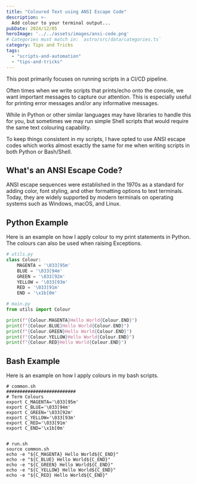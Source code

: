 ```yaml
---
title: "Coloured Text using ANSI Escape Code"
description: >-
  Add colour to your terminal output...
pubDate: 2024/12/05
heroImage: '../../assets/images/ansi-code.png'
# Categories must match in: `astro/src/data/categories.ts`
category: Tips and Tricks
tags:
  - "scripts-and-automation"
  - "tips-and-tricks"
---
```


This post primarily focuses on running scripts in a CI/CD pipeline.

Often times when we write scripts that prints/echo onto the console, we want important messages to capture our attention. This is especially useful for printing error messages and/or any informative messages.

While in Python or other similar languages may have libraries to handle this for you, but sometimes we may run simple Shell scripts that would require the same text colouring capability.

To keep things consistent in my scripts, I have opted to use ANSI escape codes which works almost exactly the same for me when writing scripts in both Python or Bash/Shell.

## What's an ANSI Escape Code?

ANSI escape sequences were established in the 1970s as a standard for adding color, font styling, and other formatting options to text terminals. Today, they are widely supported by modern terminals on operating systems such as Windows, macOS, and Linux.

## Python Example

Here is an example on how I apply colour to my print statements in Python. The colours can also be used when raising Exceptions.

```python
# utils.py
class Colour:
    MAGENTA = '\033[95m'
    BLUE = '\033[94m'
    GREEN = '\033[92m'
    YELLOW = '\033[93m'
    RED = '\033[91m'
    END = '\x1b[0m'

# main.py
from utils import Colour

print(f"{Colour.MAGENTA}Hello World{Colour.END}")
print(f"{Colour.BLUE}Hello World{Colour.END}")
print(f"{Colour.GREEN}Hello World{Colour.END}")
print(f"{Colour.YELLOW}Hello World{Colour.END}")
print(f"{Colour.RED}Hello World{Colour.END}")
```

## Bash Example

Here is an example on how I apply colours in my bash scripts.

```shell
# common.sh
##########################
# Term Colours
export C_MAGENTA='\033[95m'
export C_BLUE='\033[94m'
export C_GREEN='\033[92m'
export C_YELLOW='\033[93m'
export C_RED='\033[91m'
export C_END='\x1b[0m'


# run.sh
source common.sh
echo -e "${C_MAGENTA} Hello World${C_END}"
echo -e "${C_BLUE} Hello World${C_END}"
echo -e "${C_GREEN} Hello World${C_END}"
echo -e "${C_YELLOW} Hello World${C_END}"
echo -e "${C_RED} Hello World${C_END}"
```